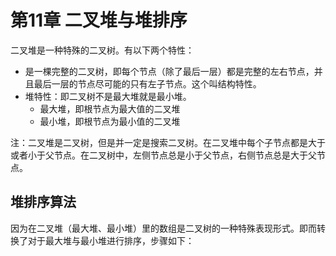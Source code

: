# 第11章 二叉堆与堆排序

二叉堆是一种特殊的二叉树。有以下两个特性：

- 是一棵完整的二叉树，即每个节点（除了最后一层）都是完整的左右节点，并且最后一层的节点尽可能的只有左子节点。这个叫结构特性。
- 堆特性：即二叉树不是最大堆就是最小堆。
  - 最大堆，即根节点为最大值的二叉堆
  - 最小堆，即根节点为最小值的二叉堆

注：二叉堆是二叉树，但是并一定是搜索二叉树。在二叉堆中每个子节点都是大于或者小于父节点。在二叉树中，左侧节点总是小于父节点，右侧节点总是大于父节点。

## 堆排序算法

因为在二叉堆（最大堆、最小堆）里的数组是二叉树的一种特殊表现形式。即而转换了对于最大堆与最小堆进行排序，步骤如下：

